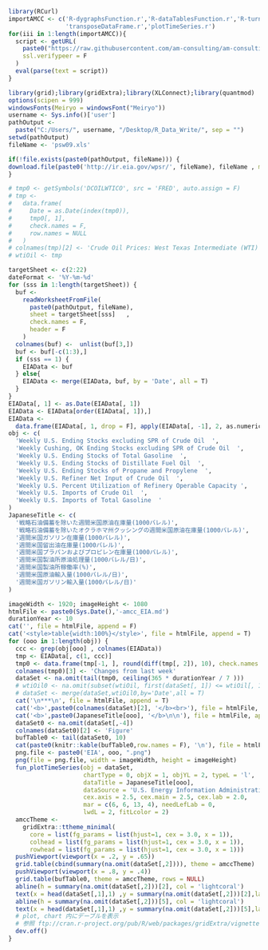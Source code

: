 ```r
library(RCurl)
importAMCC <- c('R-dygraphsFunction.r','R-dataTablesFunction.r','R-turningPoint.r',
                'transposeDataFrame.r','plotTimeSeries.r')
for(iii in 1:length(importAMCC)){
  script <- getURL(
    paste0("https://raw.githubusercontent.com/am-consulting/am-consulting.github.io/master/",importAMCC[iii]),
    ssl.verifypeer = F
  )
  eval(parse(text = script))
}
```

```r
library(grid);library(gridExtra);library(XLConnect);library(quantmod)
options(scipen = 999)
windowsFonts(Meiryo = windowsFont("Meiryo"))
username <- Sys.info()['user']
pathOutput <-
  paste("C:/Users/", username, "/Desktop/R_Data_Write/", sep = "")
setwd(pathOutput)
fileName <- 'psw09.xls'
```

```r
if(!file.exists(paste0(pathOutput, fileName))) {
download.file(paste0('http://ir.eia.gov/wpsr/', fileName), fileName , mode = "wb")
}
```

```r
# tmp0 <- getSymbols('DCOILWTICO', src = 'FRED', auto.assign = F)
# tmp <-
#   data.frame(
#     Date = as.Date(index(tmp0)),
#     tmp0[, 1],
#     check.names = F,
#     row.names = NULL
#   )
# colnames(tmp)[2] <- 'Crude Oil Prices: West Texas Intermediate (WTI) - Cushing, Oklahoma(Dollars per Barrel)'
# wtiOil <- tmp
```

```r
targetSheet <- c(2:22)
dateFormat <- '%Y-%m-%d'
for (sss in 1:length(targetSheet)) {
  buf <-
    readWorksheetFromFile(
      paste0(pathOutput, fileName),
      sheet = targetSheet[sss]   ,
      check.names = F,
      header = F
    )
  colnames(buf) <-  unlist(buf[3,])
  buf <- buf[-c(1:3),]
  if (sss == 1) {
    EIAData <- buf
  } else{
    EIAData <- merge(EIAData, buf, by = 'Date', all = T)
  }
}
EIAData[, 1] <- as.Date(EIAData[, 1])
EIAData <- EIAData[order(EIAData[, 1]),]
EIAData <-
  data.frame(EIAData[, 1, drop = F], apply(EIAData[, -1], 2, as.numeric), check.names = F)
obj <- c(
  'Weekly U.S. Ending Stocks excluding SPR of Crude Oil  ',
  'Weekly Cushing, OK Ending Stocks excluding SPR of Crude Oil  ',
  'Weekly U.S. Ending Stocks of Total Gasoline  ',
  'Weekly U.S. Ending Stocks of Distillate Fuel Oil  ',
  'Weekly U.S. Ending Stocks of Propane and Propylene  ',
  'Weekly U.S. Refiner Net Input of Crude Oil  ',
  'Weekly U.S. Percent Utilization of Refinery Operable Capacity ',
  'Weekly U.S. Imports of Crude Oil  ',
  'Weekly U.S. Imports of Total Gasoline  '
)
JapaneseTitle <- c(
  '戦略石油備蓄を除いた週間米国原油在庫量(1000バレル)',
  '戦略石油備蓄を除いたオクラホマ州クッシングの週間米国原油在庫量(1000バレル)',
  '週間米国ガソリン在庫量(1000バレル)',
  '週間米国留出油在庫量(1000バレル)',
  '週間米国プラパンおよびプロピレン在庫量(1000バレル)',
  '週間米国製油所原油処理量(1000バレル/日)',
  '週間米国製油所稼働率(%)',
  '週間米国原油輸入量(1000バレル/日)',
  '週間米国ガソリン輸入量(1000バレル/日)'
)
```

```r
imageWidth <- 1920; imageHeight <- 1080
htmlFile <- paste0(Sys.Date(),'-amcc_EIA.md')
durationYear <- 10
cat('', file = htmlFile, append = F)
cat('<style>table{width:100%}</style>', file = htmlFile, append = T)
for (ooo in 1:length(obj)) {
  ccc <- grep(obj[ooo] , colnames(EIAData))
  tmp <- EIAData[, c(1, ccc)]
  tmp0 <- data.frame(tmp[-1, ], round(diff(tmp[, 2]), 10), check.names = F)
  colnames(tmp0)[3] <- 'Changes from last week'
  dataSet <- na.omit(tail(tmp0, ceiling(365 * durationYear / 7 )))
  # wtiOil0 <- na.omit(subset(wtiOil, first(dataSet[, 1]) <= wtiOil[, 1] & wtiOil[, 1] <= last(dataSet[, 1])))
  # dataSet <- merge(dataSet,wtiOil0,by='Date',all = T)
  cat('\n***\n', file = htmlFile, append = T)
  cat('<b>',paste0(colnames(dataSet)[2], '</b><br>'), file = htmlFile, append = T)
  cat('<b>',paste0(JapaneseTitle[ooo], '</b>\n\n'), file = htmlFile, append = T)
  dataSet0 <- na.omit(dataSet[,-4])
  colnames(dataSet0)[2] <- 'Figure'
  bufTable0 <- tail(dataSet0, 10)
  cat(paste0(knitr::kable(bufTable0,row.names = F), '\n'), file = htmlFile, append = T)  
  png.file <- paste0('EIA', ooo, ".png")
  png(file = png.file, width = imageWidth, height = imageHeight)
  fun_plotTimeSeries(obj = dataSet,
                     chartType = 0, objX = 1, objYL = 2, typeL = 'l',
                     dataTitle = JapaneseTitle[ooo],
                     dataSource = 'U.S. Energy Information Administration (EIA)',
                     cex.axis = 2.5, cex.main = 2.5, cex.lab = 2.0, 
                     mar = c(6, 6, 13, 4), needLefLab = 0,
                     lwdL = 2, fitLcolor = 2)
  amccTheme <- 
    gridExtra::ttheme_minimal(
      core = list(fg_params = list(hjust=1, cex = 3.0, x = 1)),
      colhead = list(fg_params = list(hjust=1, cex = 3.0, x = 1)),
      rowhead = list(fg_params = list(hjust=1, cex = 3.0, x = 1)))
  pushViewport(viewport(x = .2, y = .65))
  grid.table(cbind(summary(na.omit(dataSet[,2]))), theme = amccTheme)
  pushViewport(viewport(x = .8, y = .4))
  grid.table(bufTable0, theme = amccTheme, rows = NULL)
  abline(h = summary(na.omit(dataSet[,2]))[2], col = 'lightcoral')
  text(x = head(dataSet[,1],1) ,y = summary(na.omit(dataSet[,2]))[2],labels = '1st Qu.', pos = 4, cex = 3)
  abline(h = summary(na.omit(dataSet[,2]))[5], col = 'lightcoral')
  text(x = head(dataSet[,1],1) ,y = summary(na.omit(dataSet[,2]))[5],labels = '3rd Qu.', pos = 4, cex = 3)
  # plot, chart 内にデーブルを表示
  # 参照 ftp://cran.r-project.org/pub/R/web/packages/gridExtra/vignettes/tableGrob.html
  dev.off()
}
```
